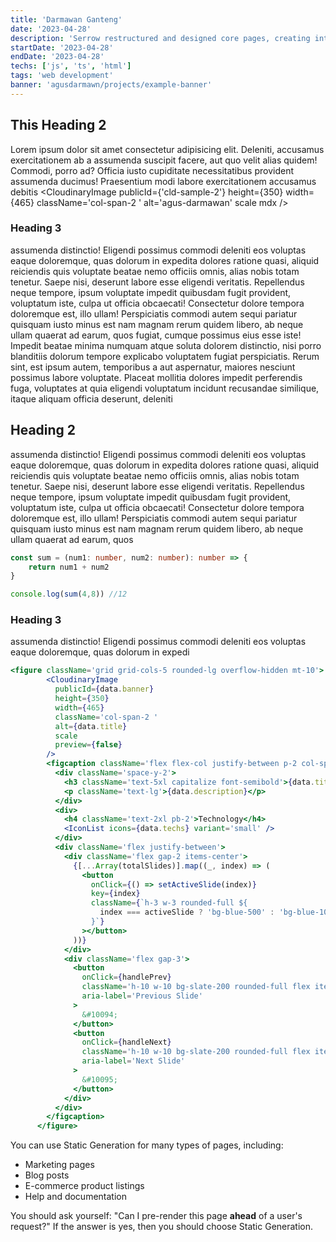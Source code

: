 ```yaml
---
title: 'Darmawan Ganteng'
date: '2023-04-28'
description: 'Serrow restructured and designed core pages, creating interactive elements that put users designed core pages, creating interactive'
startDate: '2023-04-28'
endDate: '2023-04-28'
techs: ['js', 'ts', 'html']
tags: 'web development'
banner: 'agusdarmawn/projects/example-banner'
---
```



## This Heading 2
Lorem ipsum dolor sit amet consectetur adipisicing elit. Deleniti, accusamus exercitationem ab a assumenda suscipit facere, aut quo velit alias quidem! Commodi, porro ad? Officia iusto cupiditate necessitatibus provident assumenda ducimus! Praesentium modi labore exercitationem accusamus debitis
 <CloudinaryImage
    publicId={'cld-sample-2'}
    height={350}
    width={465}
    className='col-span-2 '
    alt='agus-darmawan'
    scale
    mdx
/>
### Heading 3
assumenda distinctio! Eligendi possimus commodi deleniti eos voluptas eaque doloremque, quas dolorum in expedita dolores ratione quasi, aliquid reiciendis quis voluptate beatae nemo officiis omnis, alias nobis totam tenetur. Saepe nisi, deserunt labore esse eligendi veritatis. Repellendus neque tempore, ipsum voluptate impedit quibusdam fugit provident, voluptatum iste, culpa ut officia obcaecati! Consectetur dolore tempora doloremque est, illo ullam! Perspiciatis commodi autem sequi pariatur quisquam iusto minus est nam magnam rerum quidem libero, ab neque ullam quaerat ad earum, quos fugiat, cumque possimus eius esse iste! Impedit beatae minima numquam atque soluta dolorem distinctio, nisi porro blanditiis dolorum tempore explicabo voluptatem fugiat perspiciatis. Rerum sint, est ipsum autem, temporibus a aut aspernatur, maiores nesciunt possimus labore voluptate. Placeat mollitia dolores impedit perferendis fuga, voluptates at quia eligendi voluptatum incidunt recusandae similique, itaque aliquam officia deserunt, deleniti 

## Heading 2
assumenda distinctio! Eligendi possimus commodi deleniti eos voluptas eaque doloremque, quas dolorum in expedita dolores ratione quasi, aliquid reiciendis quis voluptate beatae nemo officiis omnis, alias nobis totam tenetur. Saepe nisi, deserunt labore esse eligendi veritatis. Repellendus neque tempore, ipsum voluptate impedit quibusdam fugit provident, voluptatum iste, culpa ut officia obcaecati! Consectetur dolore tempora doloremque est, illo ullam! Perspiciatis commodi autem sequi pariatur quisquam iusto minus est nam magnam rerum quidem libero, ab neque ullam quaerat ad earum, quos 

```ts
const sum = (num1: number, num2: number): number => {
    return num1 + num2
}

console.log(sum(4,8)) //12
```


### Heading 3
assumenda distinctio! Eligendi possimus commodi deleniti eos voluptas eaque doloremque, quas dolorum in expedi

```jsx
<figure className='grid grid-cols-5 rounded-lg overflow-hidden mt-10'>
        <CloudinaryImage
          publicId={data.banner}
          height={350}
          width={465}
          className='col-span-2 '
          alt={data.title}
          scale
          preview={false}
        />
        <figcaption className='flex flex-col justify-between p-2 col-span-3 pl-16'>
          <div className='space-y-2'>
            <h3 className='text-5xl capitalize font-semibold'>{data.title}</h3>
            <p className='text-lg'>{data.description}</p>
          </div>
          <div>
            <h4 className='text-2xl pb-2'>Technology</h4>
            <IconList icons={data.techs} variant='small' />
          </div>
          <div className='flex justify-between'>
            <div className='flex gap-2 items-center'>
              {[...Array(totalSlides)].map((_, index) => (
                <button
                  onClick={() => setActiveSlide(index)}
                  key={index}
                  className={`h-3 w-3 rounded-full ${
                    index === activeSlide ? 'bg-blue-500' : 'bg-blue-100'
                  }`}
                ></button>
              ))}
            </div>
            <div className='flex gap-3'>
              <button
                onClick={handlePrev}
                className='h-10 w-10 bg-slate-200 rounded-full flex items-center justify-center text-black'
                aria-label='Previous Slide'
              >
                &#10094;
              </button>
              <button
                onClick={handleNext}
                className='h-10 w-10 bg-slate-200 rounded-full flex items-center justify-center text-black'
                aria-label='Next Slide'
              >
                &#10095;
              </button>
            </div>
          </div>
        </figcaption>
      </figure>
```

You can use Static Generation for many types of pages, including:

- Marketing pages
- Blog posts
- E-commerce product listings
- Help and documentation

You should ask yourself: "Can I pre-render this page **ahead** of a user's request?" If the answer is yes, then you should choose Static Generation.
